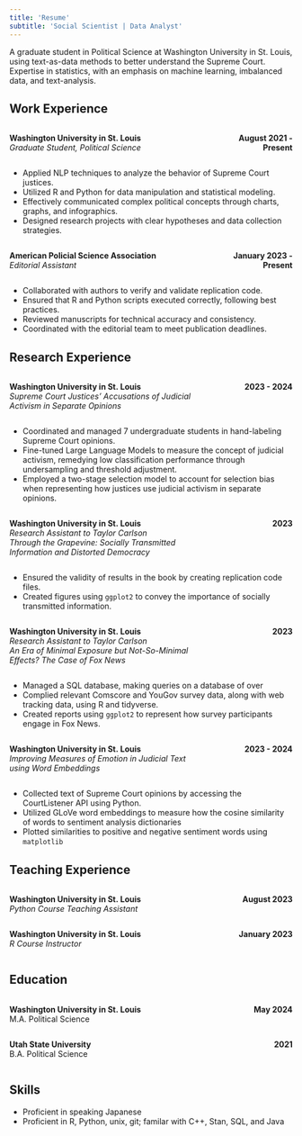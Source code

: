 ```yaml
---
title: 'Resume'
subtitle: 'Social Scientist | Data Analyst'
---
```


A graduate student in Political Science at Washington University in St. Louis, using text-as-data methods to better understand the Supreme Court. Expertise in statistics, with an emphasis on machine learning, imbalanced data, and text-analysis.

## Work Experience

:::: {.columns}
::: {.column style="align: left;width: 70%"}
**Washington University in St. Louis**\
*Graduate Student, Political Science*
:::
::: {.column style="text-align: right;width: 30%"}
**August 2021 - Present**
:::
::::

- Applied NLP techniques to analyze the behavior of Supreme Court justices.
- Utilized R and Python for data manipulation and statistical modeling.
- Effectively communicated complex political concepts through charts, graphs, and infographics.
- Designed research projects with clear hypotheses and data collection strategies.

:::: {.columns}
::: {.column style="align: left;width: 70%"}
**American Policial Science Association**\
*Editorial Assistant*
:::
::: {.column style="text-align: right;width: 30%"}
**January 2023 - Present**
:::
::::

- Collaborated with authors to verify and validate replication code.
- Ensured that R and Python scripts executed correctly, following best practices.
- Reviewed manuscripts for technical accuracy and consistency.
- Coordinated with the editorial team to meet publication deadlines.

## Research Experience

:::: {.columns}
::: {.column style="align: left; width: 70%"}
**Washington University in St. Louis**\
*Supreme Court Justices’ Accusations of Judicial Activism in Separate Opinions*
:::
::: {.column style="text-align: right; width:30%"}
**2023 - 2024**
:::
::::

- Coordinated and managed 7 undergraduate students in hand-labeling Supreme Court opinions.
- Fine-tuned Large Language Models to measure the concept of judicial activism, remedying low classification performance through undersampling and threshold adjustment.
- Employed a two-stage selection model to account for selection bias when representing how justices use judicial activism in separate opinions.

:::: {.columns}
::: {.column style="align: left; width: 70%"}
**Washington University in St. Louis**\
*Research Assistant to Taylor Carlson*\
*Through the Grapevine: Socially Transmitted Information and Distorted Democracy*
:::
::: {.column style="text-align: right; width:30%"}
**2023**
:::
::::

- Ensured the validity of results in the book by creating replication code files.
- Created figures using `ggplot2` to convey the importance of socially transmitted information.

:::: {.columns}
::: {.column style="align: left; width: 70%"}
**Washington University in St. Louis**\
*Research Assistant to Taylor Carlson*\
*An Era of Minimal Exposure but Not-So-Minimal Effects? The Case of Fox News*
:::
::: {.column style="text-align: right; width:30%"}
**2023**
:::
::::

- Managed a SQL database, making queries on a database of over
- Complied relevant Comscore and YouGov survey data, along with web tracking data, using R and tidyverse.
- Created reports using `ggplot2` to represent how survey participants engage in Fox News.

:::: {.columns}
::: {.column style="align: left; width: 70%"}
**Washington University in St. Louis**\
*Improving Measures of Emotion in Judicial Text using Word Embeddings*
:::
::: {.column style="text-align: right; width: 30%"}
**2023 - 2024**
:::
::::

- Collected text of Supreme Court opinions by accessing the CourtListener API using Python.
- Utilized GLoVe word embeddings to measure how the cosine similarity of words to sentiment analysis dictionaries
- Plotted similarities to positive and negative sentiment words using `matplotlib`


## Teaching Experience

:::: {.columns}
::: {.column style="align: left; width: 70%"}
**Washington University in St. Louis**\
*Python Course Teaching Assistant*
:::
::: {.column style="text-align: right; width: 30%"}
**August 2023**
:::
::::


:::: {.columns}
::: {.column style="align: left; width: 70%"}
**Washington University in St. Louis**\
*R Course Instructor*
:::
::: {.column style="text-align: right;width: 30%"}
**January 2023**
:::
::::

## Education

:::: {.columns}
::: {.column style="align: left; width: 70%"}
**Washington University in St. Louis**\
M.A. Political Science
:::
::: {.column style="text-align: right; width: 30%"}
**May 2024**
:::
::::

:::: {.columns}
::: {.column style="align: left; width: 70%"}
**Utah State University**\
B.A. Political Science
:::
::: {.column style="text-align: right; width: 30%"}
**2021**
:::
::::

## Skills

- Proficient in speaking Japanese
- Proficient in R, Python, unix, git; familar with C++, Stan, SQL, and Java